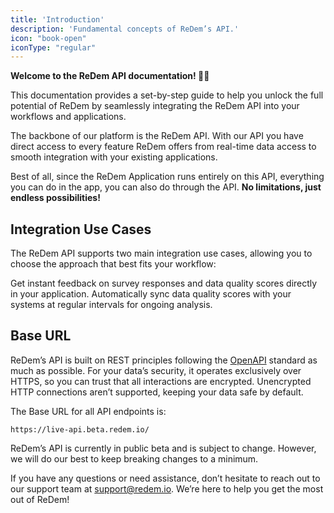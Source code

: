 ```yaml
---
title: 'Introduction'
description: 'Fundamental concepts of ReDem’s API.'
icon: "book-open"
iconType: "regular"
---
```


**Welcome to the ReDem API documentation! 👋🏼** 

This documentation provides a set-by-step guide to help you unlock the full potential of ReDem by seamlessly integrating the ReDem API into your workflows and applications.

The backbone of our platform is the ReDem API. With our API you have direct access to every feature ReDem offers from real-time data access to smooth integration with your existing applications.

Best of all, since the ReDem Application runs entirely on this API, everything you can do in the app, you can also do through the API. **No limitations, just endless possibilities!**

## Integration Use Cases
The ReDem API supports two main integration use cases, allowing you to choose the approach that best fits your workflow: 

<CardGroup cols={2}>
  <Card title="For Researchers" icon="telescope" href="/api-reference/intro/for-researchers">
    Get instant feedback on survey responses and data quality scores directly in your application.
  </Card>
  <Card title="For Panels" icon="screwdriver-wrench" href="/api-reference/intro/for-survey-tools">
    Automatically sync data quality scores with your systems at regular intervals for ongoing analysis.
  </Card>
</CardGroup>


## Base URL
ReDem’s API is built on REST principles following the [OpenAPI](https://www.openapis.org/) standard as much as possible.  For your data’s security, it operates exclusively over HTTPS, so you can trust that all interactions are encrypted. Unencrypted HTTP connections aren’t supported, keeping your data safe by default.

The Base URL for all API endpoints is:
```plainApiKey_xxx
https://live-api.beta.redem.io/
```


<Note>ReDem’s API is currently in public beta and is subject to change. However, we will do our best to keep breaking changes to a minimum. </Note>

If you have any questions or need assistance, don’t hesitate to reach out to our support team at support@redem.io. We’re here to help you get the most out of ReDem!
